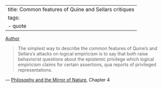 
---
title: Common features of Quine and Sellars critiques
tags:
 - quote
---

[Author](/docs/phil/people/Richard Rorty.html)

> The simplest way to describe the common features of Quine's and Sellars's attacks on logical empiricism is to say that both raise behaviorist questions about the epistemic privilege which logical empiricism claims for certain assertions, qua reports of privileged representations.

 — [Philosophy and the Mirror of Nature](/docs/phil/works/Philosophy and the Mirror of Nature.html), Chapter 4